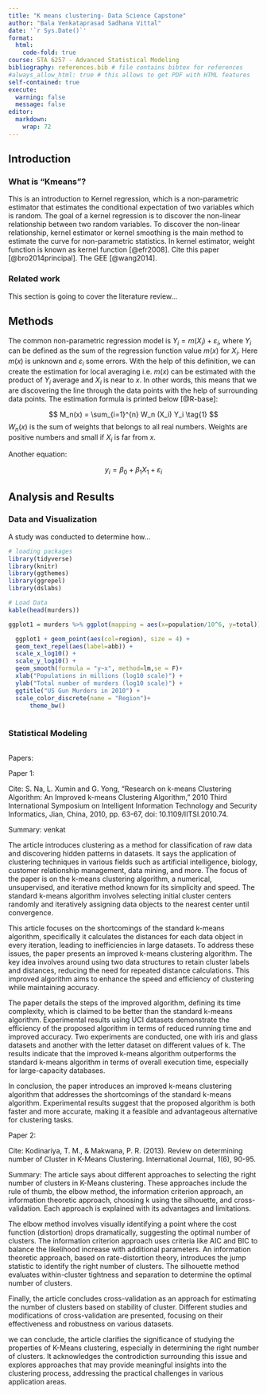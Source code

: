 ```yaml
---
title: "K means clustering- Data Science Capstone"
author: "Bala Venkataprasad Sadhana Vittal"
date: '`r Sys.Date()`'
format:
  html:
    code-fold: true
course: STA 6257 - Advanced Statistical Modeling
bibliography: references.bib # file contains bibtex for references
#always_allow_html: true # this allows to get PDF with HTML features
self-contained: true
execute: 
  warning: false
  message: false
editor: 
  markdown: 
    wrap: 72
---
```


## Introduction

### What is "Kmeans"?

This is an introduction to Kernel regression, which is a non-parametric
estimator that estimates the conditional expectation of two variables
which is random. The goal of a kernel regression is to discover the
non-linear relationship between two random variables. To discover the
non-linear relationship, kernel estimator or kernel smoothing is the
main method to estimate the curve for non-parametric statistics. In
kernel estimator, weight function is known as kernel function
[@efr2008]. Cite this paper [@bro2014principal]. The GEE [@wang2014].

### Related work

This section is going to cover the literature review...

## Methods

The common non-parametric regression model is
$Y_i = m(X_i) + \varepsilon_i$, where $Y_i$ can be defined as the sum of
the regression function value $m(x)$ for $X_i$. Here $m(x)$ is unknown
and $\varepsilon_i$ some errors. With the help of this definition, we
can create the estimation for local averaging i.e. $m(x)$ can be
estimated with the product of $Y_i$ average and $X_i$ is near to $x$. In
other words, this means that we are discovering the line through the
data points with the help of surrounding data points. The estimation
formula is printed below [@R-base]:

$$
M_n(x) = \sum_{i=1}^{n} W_n (X_i) Y_i  \tag{1}
$$ $W_n(x)$ is the sum of weights that belongs to all real numbers.
Weights are positive numbers and small if $X_i$ is far from $x$.

Another equation:

$$
y_i = \beta_0 + \beta_1 X_1 +\varepsilon_i
$$

## Analysis and Results

### Data and Visualization

A study was conducted to determine how...

```r
# loading packages 
library(tidyverse)
library(knitr)
library(ggthemes)
library(ggrepel)
library(dslabs)
```

```r
# Load Data
kable(head(murders))

ggplot1 = murders %>% ggplot(mapping = aes(x=population/10^6, y=total)) 

  ggplot1 + geom_point(aes(col=region), size = 4) +
  geom_text_repel(aes(label=abb)) +
  scale_x_log10() +
  scale_y_log10() +
  geom_smooth(formula = "y~x", method=lm,se = F)+
  xlab("Populations in millions (log10 scale)") + 
  ylab("Total number of murders (log10 scale)") +
  ggtitle("US Gun Murders in 2010") +
  scale_color_discrete(name = "Region")+
      theme_bw()
  

```

### Statistical Modeling

```r

```

Papers:

Paper 1:

Cite: S. Na, L. Xumin and G. Yong, "Research on k-means Clustering
Algorithm: An Improved k-means Clustering Algorithm," 2010 Third
International Symposium on Intelligent Information Technology and
Security Informatics, Jian, China, 2010, pp. 63-67, doi:
10.1109/IITSI.2010.74.

Summary: venkat

The article introduces clustering as a method for classification of raw
data and discovering hidden patterns in datasets. It says the
application of clustering techniques in various fields such as
artificial intelligence, biology, customer relationship management, data
mining, and more. The focus of the paper is on the k-means clustering
algorithm, a numerical, unsupervised, and iterative method known for its
simplicity and speed. The standard k-means algorithm involves selecting
initial cluster centers randomly and iteratively assigning data objects
to the nearest center until convergence.

This article focuses on the shortcomings of the standard k-means
algorithm, specifically it calculates the distances for each data object
in every iteration, leading to inefficiencies in large datasets. To
address these issues, the paper presents an improved k-means clustering
algorithm. The key idea involves around using two data structures to
retain cluster labels and distances, reducing the need for repeated
distance calculations. This improved algorithm aims to enhance the speed
and efficiency of clustering while maintaining accuracy.

The paper details the steps of the improved algorithm, defining its time
complexity, which is claimed to be better than the standard k-means
algorithm. Experimental results using UCI datasets demonstrate the
efficiency of the proposed algorithm in terms of reduced running time
and improved accuracy. Two experiments are conducted, one with iris and
glass datasets and another with the letter dataset on different values
of k. The results indicate that the improved k-means algorithm
outperforms the standard k-means algorithm in terms of overall execution
time, especially for large-capacity databases.

In conclusion, the paper introduces an improved k-means clustering
algorithm that addresses the shortcomings of the standard k-means
algorithm. Experimental results suggest that the proposed algorithm is
both faster and more accurate, making it a feasible and advantageous
alternative for clustering tasks.

Paper 2:

Cite: Kodinariya, T. M., & Makwana, P. R. (2013). Review on determining
number of Cluster in K-Means Clustering. International Journal, 1(6),
90-95.

Summary: The article says about different approaches to selecting the
right number of clusters in K-Means clustering. These approaches include
the rule of thumb, the elbow method, the information criterion approach,
an information theoretic approach, choosing k using the silhouette, and
cross-validation. Each approach is explained with its advantages and
limitations.

The elbow method involves visually identifying a point where the cost
function (distortion) drops dramatically, suggesting the optimal number
of clusters. The information criterion approach uses criteria like AIC
and BIC to balance the likelihood increase with additional parameters.
An information theoretic approach, based on rate-distortion theory,
introduces the jump statistic to identify the right number of clusters.
The silhouette method evaluates within-cluster tightness and separation
to determine the optimal number of clusters.

Finally, the article concludes cross-validation as an approach for
estimating the number of clusters based on stability of cluster.
Different studies and modifications of cross-validation are presented,
focusing on their effectiveness and robustness on various datasets.

we can conclude, the article clarifies the significance of studying the
properties of K-Means clustering, especially in determining the right
number of clusters. It acknowledges the controdiction surrounding this
issue and explores approaches that may provide meaningful insights into
the clustering process, addressing the practical challenges in various
application areas.
